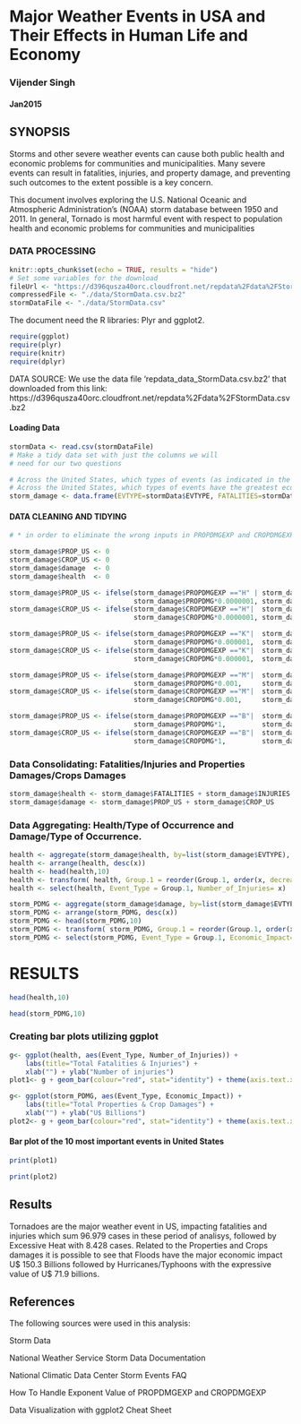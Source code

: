 Major Weather Events in USA and Their Effects in Human Life and Economy
========================================================

### Vijender Singh   
#### Jan2015   

SYNOPSIS
------------
Storms and other severe weather events can cause both public health and economic problems for communities and municipalities. Many severe events can result in fatalities, injuries, and property damage, and preventing such outcomes to the extent possible is a key concern.

This document involves exploring the U.S. National Oceanic and Atmospheric Administration's (NOAA) storm database between 1950 and 2011. In general, Tornado is most harmful event with respect to population health and economic problems for communities and municipalities

### DATA PROCESSING  
```r
knitr::opts_chunk$set(echo = TRUE, results = "hide")
# Set some variables for the download
fileUrl <- "https://d396qusza40orc.cloudfront.net/repdata%2Fdata%2FStormData.csv.bz2"
compressedFile <- "./data/StormData.csv.bz2"
stormDataFile <- "./data/StormData.csv"

```

The document need the R libraries: Plyr and ggplot2.
```r
require(ggplot)
require(plyr)
require(knitr)
require(dplyr)
```

DATA SOURCE: We use the data file 'repdata_data_StormData.csv.bz2' that downloaded from this link: https://d396qusza40orc.cloudfront.net/repdata%2Fdata%2FStormData.csv.bz2

#### Loading Data  
```r
stormData <- read.csv(stormDataFile)
# Make a tidy data set with just the columns we will
# need for our two questions

# Across the United States, which types of events (as indicated in the `EVTYPE` variable) are most harmful with respect to population health? (FATALITIES & INJURIES)
# Across the United States, which types of events have the greatest economic consequences? (PROPDMG, PROPDMGEXP, CROPDMG, CROPDMGEXP)
storm_damage <- data.frame(EVTYPE=stormData$EVTYPE, FATALITIES=stormData$FATALITIES, INJURIES=stormData$INJURIES, PROPDMG=stormData$PROPDMG, PROPDMGEXP=stormData$PROPDMGEXP, CROPDMG=stormData$CROPDMG, CROPDMGEXP=stormData$CROPDMGEXP)
```

#### DATA CLEANING AND TIDYING  
```r
# * in order to eliminate the wrong inputs in PROPDMGEXP and CROPDMGEXP, it was created additional columns with zero and # added values only for the letters H = Hundred, K = Thousands M = Millions and B  = Billions
```

```r
storm_damage$PROP_US <- 0
storm_damage$CROP_US <- 0
storm_damage$damage  <- 0
storm_damage$health  <- 0
```

```r
storm_damage$PROP_US <- ifelse(storm_damage$PROPDMGEXP =="H" | storm_damage$PROPDMGEXP =="h",
                               storm_damage$PROPDMG*0.0000001, storm_damage$PROP_US)
storm_damage$CROP_US <- ifelse(storm_damage$CROPDMGEXP =="H"|  storm_damage$CROPDMGEXP =="h",
                               storm_damage$CROPDMG*0.0000001, storm_damage$CROP_US)

storm_damage$PROP_US <- ifelse(storm_damage$PROPDMGEXP =="K"|  storm_damage$PROPDMGEXP =="k",
                               storm_damage$PROPDMG*0.000001,  storm_damage$PROP_US)
storm_damage$CROP_US <- ifelse(storm_damage$CROPDMGEXP =="K"|  storm_damage$CROPDMGEXP =="k",
                               storm_damage$CROPDMG*0.000001,  storm_damage$CROP_US)

storm_damage$PROP_US <- ifelse(storm_damage$PROPDMGEXP =="M"|  storm_damage$PROPDMGEXP =="m", 
                               storm_damage$PROPDMG*0.001,     storm_damage$PROP_US)
storm_damage$CROP_US <- ifelse(storm_damage$CROPDMGEXP =="M"|  storm_damage$CROPDMGEXP =="m", 
                               storm_damage$CROPDMG*0.001,     storm_damage$CROP_US)

storm_damage$PROP_US <- ifelse(storm_damage$PROPDMGEXP =="B"|  storm_damage$PROPDMGEXP =="b", 
                               storm_damage$PROPDMG*1,         storm_damage$PROP_US)
storm_damage$CROP_US <- ifelse(storm_damage$CROPDMGEXP =="B"|  storm_damage$CROPDMGEXP =="b",
                               storm_damage$CROPDMG*1,         storm_damage$CROP_US)
```

### Data Consolidating: Fatalities/Injuries and Properties Damages/Crops Damages 
 
```r

storm_damage$health <- storm_damage$FATALITIES + storm_damage$INJURIES
storm_damage$damage <- storm_damage$PROP_US + storm_damage$CROP_US
```

### Data Aggregating: Health/Type of Occurrence and Damage/Type of Occurrence.  

```r

health <- aggregate(storm_damage$health, by=list(storm_damage$EVTYPE), FUN = sum)
health <- arrange(health, desc(x))
health <- head(health,10)
health <- transform( health, Group.1 = reorder(Group.1, order(x, decreasing =TRUE)))
health <- select(health, Event_Type = Group.1, Number_of_Injuries= x)
```

```r
storm_PDMG <- aggregate(storm_damage$damage, by=list(storm_damage$EVTYPE), FUN = sum)
storm_PDMG <- arrange(storm_PDMG, desc(x))
storm_PDMG <- head(storm_PDMG,10)
storm_PDMG <- transform( storm_PDMG, Group.1 = reorder(Group.1, order(x, decreasing =TRUE)))
storm_PDMG <- select(storm_PDMG, Event_Type = Group.1, Economic_Impact= x)
```

RESULTS 
=======================

```r
head(health,10)
```

```r
head(storm_PDMG,10)
```

### Creating bar plots utilizing ggplot  

```r
g<- ggplot(health, aes(Event_Type, Number_of_Injuries)) + 
    labs(title="Total Fatalities & Injuries") +
    xlab("") + ylab("Number of injuries")
plot1<- g + geom_bar(colour="red", stat="identity") + theme(axis.text.x = element_text(angle = 90, hjust = 1))
```

```r
g<- ggplot(storm_PDMG, aes(Event_Type, Economic_Impact)) + 
    labs(title="Total Properties & Crop Damages") +
    xlab("") + ylab("U$ Billions")
plot2<- g + geom_bar(colour="red", stat="identity") + theme(axis.text.x = element_text(angle = 90, hjust = 1))
```


#### Bar plot of the 10 most important events in United States  

```r
print(plot1)
```

```r
print(plot2)
```

Results
--------------

Tornadoes are the major weather event in US, impacting fatalities and injuries which sum 96.979 cases in these period of analisys, followed by Excessive Heat with 8.428 cases. Related to the Properties and Crops damages it is possible to see that Floods have the major economic impact U$ 150.3 Billions followed by Hurricanes/Typhoons with the expressive value of U$ 71.9 billions.

References
-----------------
The following sources were used in this analysis:

Storm Data

National Weather Service Storm Data Documentation

National Climatic Data Center Storm Events FAQ

How To Handle Exponent Value of PROPDMGEXP and CROPDMGEXP

Data Visualization with ggplot2 Cheat Sheet
